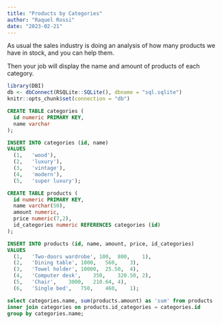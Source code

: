 ```yaml
---
title: "Products by Categories"
author: "Raquel Rossi"
date: "2023-02-21"
---
```


As usual the sales industry is doing an analysis of how many products we have in stock, and you can help them.

Then your job will display the name and amount of products of each category.

```r

library(DBI)
db <- dbConnect(RSQLite::SQLite(), dbname = "sql.sqlite")
knitr::opts_chunk$set(connection = "db")

```

```sql

CREATE TABLE categories (
  id numeric PRIMARY KEY,
  name varchar
);

```

```sql

INSERT INTO categories (id, name)
VALUES 
  (1,	'wood'),
  (2,	'luxury'),
  (3,	'vintage'),
  (4,	'modern'),
  (5,	'super luxury');

```

```sql

CREATE TABLE products (
  id numeric PRIMARY KEY,
  name varchar(50),
  amount numeric,
  price numeric(7,2),
  id_categories numeric REFERENCES categories (id)
);

```

```sql
  
INSERT INTO products (id, name, amount, price, id_categories)
VALUES 
  (1,	'Two-doors wardrobe', 100,	800,	1),
  (2,	'Dining table',	1000,	560,	3),
  (3,	'Towel holder',	10000,	25.50,	4),
  (4,	'Computer desk',	350,	320.50,	2),
  (5,	'Chair',	3000,	210.64,	4),
  (6,	'Single bed',	750,	460,	1);

```

```sql

select categories.name, sum(products.amount) as 'sum' from products
inner join categories on products.id_categories = categories.id
group by categories.name;
```
